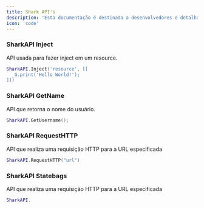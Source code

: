```yaml
---
title: Shark API's
description: 'Esta documentação é destinada a desenvolvedores e detalha as APIs disponíveis no Executor do Shark.'
icon: 'code'
---
```



### SharkAPI Inject
API usada para fazer inject em um resource.
```lua HelloWorld.lua
SharkAPI.Inject('resource', [[
  _G.print('Hello World!');
]])
```

### SharkAPI GetName
API que retorna o nome do usuário.
```lua HelloWorld.lua
SharkAPI.GetUsername();
```

### SharkAPI RequestHTTP
API que realiza uma requisição HTTP para a URL especificada
```lua HelloWorld.lua
SharkAPI.RequestHTTP("url")
```

### SharkAPI Statebags
API que realiza uma requisição HTTP para a URL especificada
```lua HelloWorld.lua
SharkAPI.
```